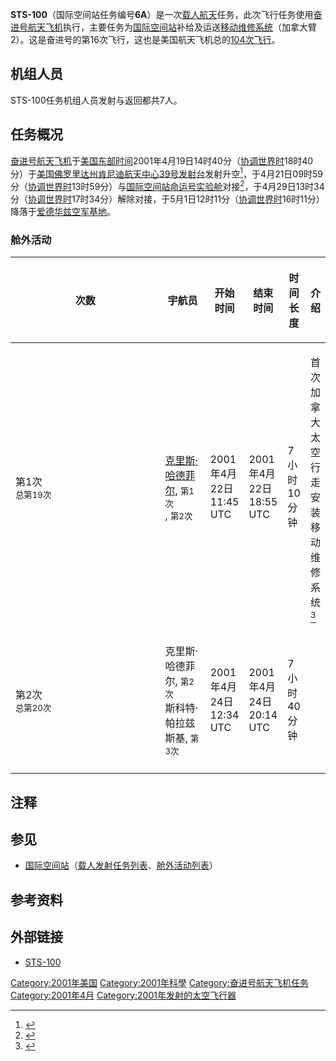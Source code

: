 {{noteTA
|G1=Aero
}}
{{Infobox spaceflight 
| name                  = STS-100
| image                 = STS100LiftoffByPhilKonstantin.jpg
| image_caption         = STS-100发射
| insignia              = STS-100 patch.svg
| mission_type      = [[国际空间站|国际空间站]]补给<br>运送国际空间站部件
| operator              = [[NASA|NASA]]
| COSPAR_ID             =2001-016A
| SATCAT                = 26747
| mission_duration      = 11天21小时31分钟
| distance_travelled    = 
| orbits_completed      =

| spacecraft            = [[奋进号航天飞机|奋进号航天飞机]]
| manufacturer          = 
| launch_mass           =  
| landing_mass          =

| launch_date           = 2001年4月19日 18:40 ([[UTC|UTC]])
| launch_site           = [[肯尼迪航天中心|肯尼迪航天中心]] [[肯尼迪航天中心39号发射台|LC-39A]]

| landing_date          = 2001年5月1日 16:11 ([[UTC|UTC]])
| landing_site          = [[爱德华兹空军基地|爱德华兹空军基地]]

| crew_size             =7
| crew_members          ={{le|肯特·罗明格|Kent V. Rominger}} <br />{{le|杰弗里·阿什比|Jeffrey S. Ashby}} <br />[[克里斯·哈德菲尔|克里斯·哈德菲尔]] <br />{{le|约翰·菲利普斯|John L. Phillips}} <br />{{le|斯科特·帕拉兹斯基|Scott E. Parazynski}} <br />{{le|翁贝托·圭多尼|Umberto Guidoni}} <br />[[尤里·隆恰科夫|尤里·隆恰科夫]]
| crew_launching         =
| crew_landing         =
| crew_callsign         = 
| crew_photo           = STS-100 crew.jpg
| crew_photo_caption    = 前排（从左到右）：隆恰科夫、罗明格、圭多尼、阿什比、菲利普斯<br>后排（从左到右）：帕拉兹斯基、哈德菲尔

| orbit_epoch           = 
| orbit_reference       = [[地心轨道|地心轨道]]
| orbit_regime          = [[近地轨道|近地轨道]]
| orbit_periapsis       = 
| orbit_apoapsis        = 
| orbit_inclination     = 51.64°
| orbit_period          = 90分钟
| apsis                 = 地
| docking               = 
 {{Infobox spaceflight/Dock
   | docking_target     = [[国际空间站|国际空间站]]
   | docking_type       = dock
   | docking_port       = [[命运号实验舱|命运号实验舱]]
   | docking_date       = 2001年4月21日 13:59 ([[UTC|UTC]])
   | undocking_date     = 2001年4月29日 17:34 ([[UTC|UTC]])
   | time_docked        = 8天3小时35分钟
}}

| previous_mission      = [[File:STS-102_Patch.svg|30px]] [[STS-102|STS-102]]
| next_mission          = [[STS-104|STS-104]] [[File:Sts-104-patch.svg|30px]]
| programme             = [[美国航天飞机计划|美国航天飞机计划]]
}}
'''STS-100'''（国际空间站任务编号'''6A'''）是一次[[载人航天|载人航天]]任务，此次飞行任务使用[[奋进号航天飞机|奋进号航天飞机]]执行，主要任务为[[国际空间站|国际空间站]]补给及运送[[移动维修系统|移动维修系统]]（加拿大臂2）。这是奋进号的第16次飞行，这也是美国航天飞机总的[[航天飞机任务列表|104次飞行]]。

== 机组人员 ==
STS-100任务机组人员发射与返回都共7人。
{{Spaceflight crew
|references=
|position1         = 指令长
|crew1_up          = {{flagicon|USA}} {{le|肯特·罗明格|Kent V. Rominger}}
|agency1_up        = [[NASA|NASA]]
|flights1_up       =5{{notetag|name="la"|也是最后一次飞行任务。}}
|position2         = 驾驶员
|crew2_up          = {{flagicon|USA}} {{le|杰弗里·阿什比|Jeffrey S. Ashby}}
|agency2_up        = [[NASA|NASA]]
|flights2_up       = 2
|position3         = 任务专家1
|crew3_up          = {{flagicon|Canada}} [[克里斯·哈德菲尔|克里斯·哈德菲尔]]
|agency3_up        = [[加拿大太空局|加拿大太空局]]
|flights3_up       = 2
|position4         = 任务专家2
|crew4_up          = {{flagicon|USA}} {{le|约翰·菲利普斯|John L. Phillips}}
|agency4_up        = [[NASA|NASA]]
|flights4_up       = 1
|position5         = 任务专家3
|crew5_up          = {{flagicon|USA}} {{le|斯科特·帕拉兹斯基|Scott E. Parazynski}}
|agency5_up        = [[NASA|NASA]]
|flights5_up       = 4
|position6         = 任务专家4
|crew6_up          = {{flagicon|Italy}} {{le|翁贝托·圭多尼|Umberto Guidoni}} 
|agency6_up        = [[欧洲空间局|欧洲空间局]]
|flights6_up       = 2{{notetag|name="la"}}
|position7         = 任务专家5
|crew7_up          = {{flagicon|Russia}} [[尤里·隆恰科夫|尤里·隆恰科夫]]
|agency7_up        = [[俄罗斯航天集团|俄罗斯宇航局]]
|flights7_up       = 1
}}

== 任务概况 ==

[[奋进号航天飞机|奋进号航天飞机]]于[[美国东部时间|美国东部时间]]2001年4月19日14时40分（[[协调世界时|协调世界时]]18时40分）于[[美国|美国]][[佛罗里达州|佛罗里达州]][[肯尼迪航天中心|肯尼迪航天中心]][[肯尼迪航天中心39号发射台|39号发射台]]发射升空<ref>{{cite news|title=美国“奋进”号航天飞机顺利升空|url=http://tech.sina.com.cn/o/63889.shtml|accessdate=2020-09-17|work=[[新浪网|新浪]]科技|date=2001-04-20|archive-date=2005-09-30|archive-url=https://web.archive.org/web/20050930172634/http://tech.sina.com.cn/o/63889.shtml|dead-url=no}}</ref>，于4月21日09时59分（[[协调世界时|协调世界时]]13时59分）与[[国际空间站|国际空间站]][[命运号实验舱|命运号实验舱]]对接<ref>{{cite news|title=美国奋进号航天飞机与国际空间站成功对接|url=http://tech.sina.com.cn/o/64157.shtml|accessdate=2020-09-17|work=[[新浪网|新浪]]科技|date=2001-04-22|archive-date=2006-05-09|archive-url=https://web.archive.org/web/20060509033847/http://tech.sina.com.cn/o/64157.shtml|dead-url=no}}</ref>，于4月29日13时34分（[[协调世界时|协调世界时]]17时34分）解除对接，于5月1日12时11分（[[协调世界时|协调世界时]]16时11分）降落于[[爱德华兹空军基地|爱德华兹空军基地]]。

=== 舱外活动 ===
{| class="wikitable" style="font-size:93%;text-align:center;"
|-
! width="8%"| 次数
! width="25%"| 宇航员
! width="12%"| 开始时间
! width="12%"| 结束时间
! width="12%"| 时间长度
! 介绍
|-
| 第1次<br /><small>总第19次</small>
| align=left|{{flagicon|Canada}} [[克里斯·哈德菲尔|克里斯·哈德菲尔]], <small>第1次</small><br />{{flagicon|USA}} {{le|斯科特·帕拉兹斯基|Scott E. Parazynski}}, <small>第2次</small>
| 2001年4月22日<br />11:45 UTC
| 2001年4月22日<br />18:55 UTC
| 7小时10分钟
| align=left| 首次加拿大太空行走<br>安装移动维修系统<ref>{{cite news|title=宇航员为国际空间站成功安装机器臂|url=https://tech.sina.com.cn/o/64246.shtml|accessdate=2020-09-17|work=[[新浪网|新浪]]科技|date=2001-04-23|archive-date=2005-02-06|archive-url=https://web.archive.org/web/20050206030115/http://tech.sina.com.cn/o/64246.shtml|dead-url=no}}</ref>
|-
| 第2次<br /><small>总第20次</small>
| align=left|{{flagicon|Canada}} 克里斯·哈德菲尔, <small>第2次</small><br />{{flagicon|USA}} 斯科特·帕拉兹斯基, <small>第3次</small>
| 2001年4月24日<br />12:34 UTC
| 2001年4月24日<br />20:14 UTC
| 7小时40分钟
| align=left| 
|-
|}

==注释==
{{notefoot}}
==参见==
*[[国际空间站|国际空间站]]（[[国际空间站载人发射任务列表|载人发射任务列表]]、[[国际空间站舱外活动列表|舱外活动列表]]）
== 参考资料 ==
{{reflist}}
== 外部链接 ==
*[https://www.nasa.gov/mission_pages/shuttle/shuttlemissions/archives/sts-100.html STS-100]{{Wayback|url=https://www.nasa.gov/mission_pages/shuttle/shuttlemissions/archives/sts-100.html |date=20181030051419 }}
{{Manned ISS flight}}
{{奋进号航天飞机}}
{{2001年轨道发射任务}}
[[Category:2001年美国|Category:2001年美国]]
[[Category:2001年科學|Category:2001年科學]]
[[Category:奋进号航天飞机任务|Category:奋进号航天飞机任务]]
[[Category:2001年4月|Category:2001年4月]]
[[Category:2001年发射的太空飞行器|Category:2001年发射的太空飞行器]]